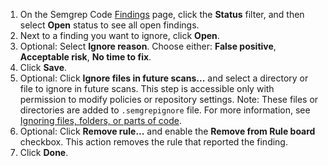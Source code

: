 1. On the Semgrep Code [Findings](https://semgrep.dev/orgs/-/findings?tab=open) page, click the **Status** filter, and then select **Open** status to see all open findings.
1. Next to a finding you want to ignore, click **Open**.
1. Optional: Select **Ignore reason**. Choose either: **False positive**, **Acceptable risk**, **No time to fix**.
1. Click **Save**.
1. Optional: Click <i class="fa-regular fa-chevron-down"></i> **Ignore files in future scans...** and select a directory or file to ignore in future scans. This step is accessible only with permission to modify policies or repository settings. Note: These files or directories are added to `.semgrepignore` file. For more information, see [Ignoring files, folders, or parts of code](/ignoring-files-folders-code/).
1. Optional: Click <i class="fa-regular fa-chevron-down"></i> **Remove rule...** and enable the **Remove from Rule board** checkbox. This action removes the rule that reported the finding.
1. Click **Done**.
